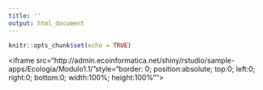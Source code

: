 ```yaml
---
title: ''
output: html_document
---
```


```r
knitr::opts_chunk$set(echo = TRUE)
```

<iframe src="http://admin.ecoinformatica.net/shiny/rstudio/sample-apps/Ecologia/Modulo1.1/"style="border: 0; position:absolute; top:0; left:0; right:0; bottom:0; width:100%; height:100%"">
</iframe>
